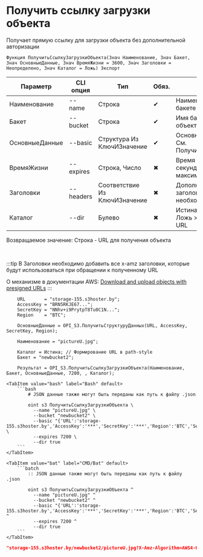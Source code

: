﻿---
sidebar_position: 17
description: Получить ссылку загрузки объекта и другие функции для работы с S3 в Открытом пакете интеграций - бесплатной open-source библиотеке интеграций для 1С:Предприятие 8, OneScript и CLI
keywords: [1C, 1С, 1С:Предприятие, 1С:Предприятие 8.3, API, Интеграция, Сервисы, Обмен, OneScript, CLI, S3]
---


# Получить ссылку загрузки объекта
 Получает прямую ссылку для загрузки объекта без дополнительной авторизации



`Функция ПолучитьСсылкуЗагрузкиОбъекта(Знач Наименование, Знач Бакет, Знач ОсновныеДанные, Знач ВремяЖизни = 3600, Знач Заголовки = Неопределено, Знач Каталог = Ложь) Экспорт`

  | Параметр | CLI опция | Тип | Обяз. | Назначение |
  |-|-|-|-|-|
  | Наименование | --name | Строка | &#x2714; | Наименование объекта в бакете |
  | Бакет | --bucket | Строка | &#x2714; | Имя бакета для загрузки объекта |
  | ОсновныеДанные | --basic | Структура Из КлючИЗначение | &#x2714; | Основные данные запроса. См. ПолучитьСтруктуруДанных |
  | ВремяЖизни | --expires | Строка, Число | &#x2716; | Время жизни ссылки в секундах. 604800 максимум |
  | Заголовки | --headers | Соответствие Из КлючИЗначение | &#x2716; | Дополнительные заголовки запроса, если необходимо |
  | Каталог | --dir | Булево | &#x2716; | Истина > Path style URL, Ложь > Virtual hosted style URL |

  
  Возвращаемое значение:   Строка - URL для получения объекта

<br/>

:::tip
В Заголовки необходимо добавить все x-amz заголовки, которые будут использоваться при обращении к полученному URL

О механизме в документации AWS: [Download and upload objects with presigned URLs](https://docs.aws.amazon.com/AmazonS3/latest/userguide/using-presigned-url.html)
:::
<br/>


```bsl title="Пример использования для 1С:Предприятие/OneScript"
    URL       = "storage-155.s3hoster.by";
    AccessKey = "BRN5RKJE67...";
    SecretKey = "NNhv+i9PrytpT8Tu0C1N...";
    Region    = "BTC";

    ОсновныеДанные = OPI_S3.ПолучитьСтруктуруДанных(URL, AccessKey, SecretKey, Region);

    Наименование = "pictureU.jpg";

    Каталог = Истина; // Формирование URL в path-style
    Бакет = "newbucket2";

    Результат = OPI_S3.ПолучитьСсылкуЗагрузкиОбъекта(Наименование, Бакет, ОсновныеДанные, 7200, , Каталог);
```
    

 <Tabs>
  
    <TabItem value="bash" label="Bash" default>
        ```bash
            # JSON данные также могут быть переданы как путь к файлу .json
            
            oint s3 ПолучитьСсылкуЗагрузкиОбъекта \
              --name "pictureU.jpg" \
              --bucket "newbucket2" \
              --basic "{'URL':'storage-155.s3hoster.by','AccessKey':'***','SecretKey':'***','Region':'BTC','Service':'s3'}" \
              --expires 7200 \
              --dir true
        ```
    </TabItem>
  
    <TabItem value="bat" label="CMD/Bat" default>
        ```batch
            :: JSON данные также могут быть переданы как путь к файлу .json
            
            oint s3 ПолучитьСсылкуЗагрузкиОбъекта ^
              --name "pictureU.jpg" ^
              --bucket "newbucket2" ^
              --basic "{'URL':'storage-155.s3hoster.by','AccessKey':'***','SecretKey':'***','Region':'BTC','Service':'s3'}" ^
              --expires 7200 ^
              --dir true
        ```
    </TabItem>
</Tabs>


```json title="Результат"
"storage-155.s3hoster.by/newbucket2/pictureU.jpg?X-Amz-Algorithm=AWS4-HMAC-SHA256&X-Amz-Credential=BRN5RKJE67YCVDZRRQVI%2F20250922%2FBTC%2Fs3%2Faws4_request&X-Amz-Date=20250922T212715Z&X-Amz-Expires=7200&X-Amz-SignedHeaders=host&X-Amz-Signature=83754267907e3d5319789c8cc277d731931f7f1b333ba69ada7fc84b646e5a6c"
```
